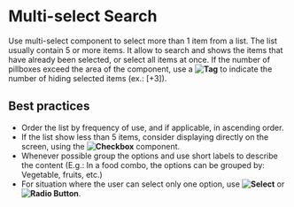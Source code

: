 # Multi-select Search

Use multi-select component to select more than 1 item from a list. The list usually contain 5 or more items. It allow to search and shows the items that have already been selected, or select all items at once.
If the number of pillboxes exceed the area of the component, use a **![Tag](/components/tag.mdx)** to indicate the number of hiding selected items (ex.: [+3]). 

## Best practices

- Order the list by frequency of use, and if applicable, in ascending order.
- If the list show less than 5 items, consider displaying directly on the screen, using the **![Checkbox](/components/checkbox.mdx)** component.
- Whenever possible group the options and use short labels to describe the content (E.g.: In a food combo, the options can be grouped by: Vegetable, fruits, etc.)
- For situation where the user can select only one option, use **![Select](/components/select.mdx)** or **![Radio Button](/components/radio-button.mdx)**.
